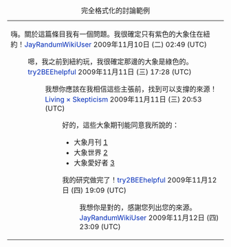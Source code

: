 {| class="wikitable"
|+ 完全格式化的討論範例
|
嗨。關於這篇條目我有一個問題。我很確定只有紫色的大象住在紐約！<span style="color:#002BB8">JayRandumWikiUser</span> 2009年11月10日 (二) 02:49 (UTC)
: 嗯，我之前到紐約玩，我很確定那邊的大象是綠色的。<span style="color:#002BB8">try2BEEhelpful</span> 2009年11月11日 (三) 17:28 (UTC)
:: 我想你應該在我相信這些主張前，找到可以支撐的來源！<span style="color:#002BB8">Living × Skepticism</span> 2009年11月11日 (三) 20:53 (UTC)
::: 好的，這些大象期刊能同意我所說的：
:::* 大象月刊 [http://www.ElephantsMonthly.com/NewYork]
:::* 大象世界 [http://www.ElephantsWorld.com/Purple]
:::* 大象愛好者 [http://www.ElephantsEnthusiast.com/10-12-15]
::: 我的研究做完了！<span style="color:#002BB8">try2BEEhelpful</span> 2009年11月12日 (四) 19:09 (UTC)
:::: 我想你是對的，感謝您列出您的來源。<span style="color:#002BB8">JayRandumWikiUser</span> 2009年11月12日 (四) 23:09 (UTC)
|}